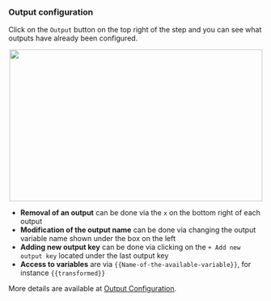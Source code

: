 ### Output configuration

Click on the `Output` button on the top right of the step and you can see what outputs have already been configured.

<p align="center">
<img width="500" height="300" align="center" src="/images/build-custom-tools/tool-step/configure-output.png" />
</p>

* **Removal of an output** can be done via the `x` on the bottom right of each output
* **Modification of the output name** can be done via changing the output variable name shown under the box on the left
* **Adding new output key** can be done via clicking on the `+ Add new output key` located under the last output key
* **Access to variables** are via `{{Name-of-the-available-variable}}`, for instance `{{transformed}}`

More details are available at [Output Configuration](/build-custom-tools/advanced-setup/output-configuration).

